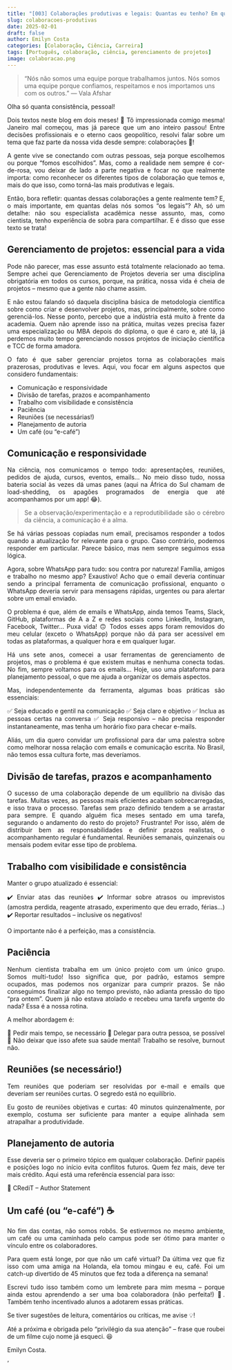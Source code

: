 ```yaml
---
title: "[003] Colaborações produtivas e legais: Quantas eu tenho? Em quantas delas eu sou [legal]?"
slug: colaboracoes-produtivas
date: 2025-02-01
draft: false
author: Emilyn Costa
categories: [Colaboração, Ciência, Carreira]
tags: [Português, colaboração, ciência, gerenciamento de projetos]
image: colaboracao.png
---
```


> "Nós não somos uma equipe porque trabalhamos juntos. Nós somos uma equipe porque confiamos, respeitamos e nos importamos uns com os outros."
> — Vala Afshar


<div style="text-align: justify">

Olha só quanta consistência, pessoal!

Dois textos neste blog em dois meses! 🤭 Tô impressionada comigo mesma! Janeiro mal começou, mas já parece que um ano inteiro passou! Entre decisões profissionais e o eterno caos geopolítico, resolvi falar sobre um tema que faz parte da nossa vida desde sempre: colaborações 🤝!

A gente vive se conectando com outras pessoas, seja porque escolhemos ou porque "fomos escolhidos". Mas, como a realidade nem sempre é cor-de-rosa, vou deixar de lado a parte negativa e focar no que realmente importa: como reconhecer os diferentes tipos de colaboração que temos e, mais do que isso, como torná-las mais produtivas e legais.

Então, bora refletir: quantas dessas colaborações a gente realmente tem? E, o mais importante, em quantas delas nós somos "os legais"? Ah, só um detalhe: não sou especialista acadêmica nesse assunto, mas, como cientista, tenho experiência de sobra para compartilhar. E é disso que esse texto se trata!

## Gerenciamento de projetos: essencial para a vida

Pode não parecer, mas esse assunto está totalmente relacionado ao tema. Sempre achei que Gerenciamento de Projetos deveria ser uma disciplina obrigatória em todos os cursos, porque, na prática, nossa vida é cheia de projetos – mesmo que a gente não chame assim.

E não estou falando só daquela disciplina básica de metodologia científica sobre como criar e desenvolver projetos, mas, principalmente, sobre como gerenciá-los. Nesse ponto, percebo que a indústria está muito à frente da academia. Quem não aprende isso na prática, muitas vezes precisa fazer uma especialização ou MBA depois do diploma, o que é caro e, até lá, já perdemos muito tempo gerenciando nossos projetos de iniciação científica e TCC de forma amadora.

O fato é que saber gerenciar projetos torna as colaborações mais prazerosas, produtivas e leves. Aqui, vou focar em alguns aspectos que considero fundamentais:

- Comunicação e responsividade
- Divisão de tarefas, prazos e acompanhamento
- Trabalho com visibilidade e consistência
- Paciência
- Reuniões (se necessárias!)
- Planejamento de autoria
- Um café (ou "e-café")

## Comunicação e responsividade

Na ciência, nos comunicamos o tempo todo: apresentações, reuniões, pedidos de ajuda, cursos, eventos, emails… No meio disso tudo, nossa bateria social às vezes dá umas panes (aqui na África do Sul chamam de load-shedding, os apagões programados de energia que até acompanhamos por um app! 😂).

> Se a observação/experimentação e a reprodutibilidade são o cérebro da ciência, a comunicação é a alma.

Se há várias pessoas copiadas num email, precisamos responder a todos quando a atualização for relevante para o grupo. Caso contrário, podemos responder em particular. Parece básico, mas nem sempre seguimos essa lógica.

Agora, sobre WhatsApp para tudo: sou contra por natureza! Família, amigos e trabalho no mesmo app? Exaustivo! Acho que o email deveria continuar sendo a principal ferramenta de comunicação profissional, enquanto o WhatsApp deveria servir para mensagens rápidas, urgentes ou para alertar sobre um email enviado.

O problema é que, além de emails e WhatsApp, ainda temos Teams, Slack, GitHub, plataformas de A a Z e redes sociais como LinkedIn, Instagram, Facebook, Twitter… Puxa vida! 🙃 Todos esses apps foram removidos do meu celular (exceto o WhatsApp) porque não dá para ser acessível em todas as plataformas, a qualquer hora e em qualquer lugar.

Há uns sete anos, comecei a usar ferramentas de gerenciamento de projetos, mas o problema é que existem muitas e nenhuma conecta todas. No fim, sempre voltamos para os emails… Hoje, uso uma plataforma para planejamento pessoal, o que me ajuda a organizar os demais aspectos.

Mas, independentemente da ferramenta, algumas boas práticas são essenciais:

✅ Seja educado e gentil na comunicação
✅ Seja claro e objetivo
✅ Inclua as pessoas certas na conversa
✅ Seja responsivo – não precisa responder instantaneamente, mas tenha um horário fixo para checar e-mails.

Aliás, um dia quero convidar um profissional para dar uma palestra sobre como melhorar nossa relação com emails e comunicação escrita. No Brasil, não temos essa cultura forte, mas deveríamos.

## Divisão de tarefas, prazos e acompanhamento

O sucesso de uma colaboração depende de um equilíbrio na divisão das tarefas. Muitas vezes, as pessoas mais eficientes acabam sobrecarregadas, e isso trava o processo. Tarefas sem prazo definido tendem a se arrastar para sempre. E quando alguém fica meses sentado em uma tarefa, segurando o andamento do resto do projeto? Frustrante! Por isso, além de distribuir bem as responsabilidades e definir prazos realistas, o acompanhamento regular é fundamental. Reuniões semanais, quinzenais ou mensais podem evitar esse tipo de problema.

## Trabalho com visibilidade e consistência

Manter o grupo atualizado é essencial:

✔️ Enviar atas das reuniões
✔️ Informar sobre atrasos ou imprevistos (amostra perdida, reagente atrasado, experimento que deu errado, férias…)
✔️ Reportar resultados – inclusive os negativos!

O importante não é a perfeição, mas a consistência.

## Paciência

Nenhum cientista trabalha em um único projeto com um único grupo. Somos multi-tudo! Isso significa que, por padrão, estamos sempre ocupados, mas podemos nos organizar para cumprir prazos. Se não conseguimos finalizar algo no tempo previsto, não adianta pressão do tipo "pra ontem". Quem já não estava atolado e recebeu uma tarefa urgente do nada? Essa é a nossa rotina.

A melhor abordagem é:

🔹 Pedir mais tempo, se necessário
🔹 Delegar para outra pessoa, se possível
🔹 Não deixar que isso afete sua saúde mental! Trabalho se resolve, burnout não.

## Reuniões (se necessário!)

Tem reuniões que poderiam ser resolvidas por e-mail e emails que deveriam ser reuniões curtas. O segredo está no equilíbrio.

Eu gosto de reuniões objetivas e curtas: 40 minutos quinzenalmente, por exemplo, costuma ser suficiente para manter a equipe alinhada sem atrapalhar a produtividade.

## Planejamento de autoria

Esse deveria ser o primeiro tópico em qualquer colaboração. Definir papéis e posições logo no início evita conflitos futuros. Quem fez mais, deve ter mais crédito. Aqui está uma referência essencial para isso:

🔗 CRediT – Author Statement

## Um café (ou "e-café") ☕

No fim das contas, não somos robôs. Se estivermos no mesmo ambiente, um café ou uma caminhada pelo campus pode ser ótimo para manter o vínculo entre os colaboradores.

Para quem está longe, por que não um café virtual? Da última vez que fiz isso com uma amiga na Holanda, ela tomou mingau e eu, café. Foi um catch-up divertido de 45 minutos que fez toda a diferença na semana!

Escrevi tudo isso também como um lembrete para mim mesma – porque ainda estou aprendendo a ser uma boa colaboradora (não perfeita!) 🤲. Também tenho incentivado alunos a adotarem essas práticas.

Se tiver sugestões de leitura, comentários ou críticas, me avise 💡!

Até a próxima e obrigada pelo "privilégio da sua atenção" – frase que roubei de um filme cujo nome já esqueci. 😆

Emilyn Costa.

</div>'